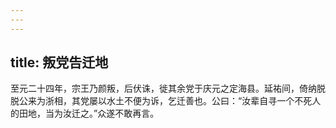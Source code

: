 ```yaml
---
---
---
```

title: 叛党告迁地
---




至元二十四年，宗王乃颜叛，后伏诛，徙其余党于庆元之定海县。延祐间，倚纳脱脱公来为浙相，其党屡以水土不便为诉，乞迁善也。公曰：“汝辈自寻一个不死人的田地，当为汝迁之。”众遂不敢再言。